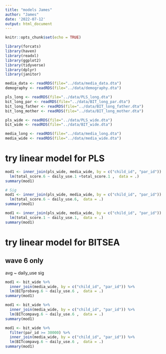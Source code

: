 ```yaml
---
title: "models James"
author: "James"
date: '2022-07-12'
output: html_document
---
```


```r
knitr::opts_chunk$set(echo = TRUE)
```

```r
library(forcats)
library(haven)
library(readxl)
library(ggplot2)
library(tidyverse)
library(dplyr)
library(janitor)
```

```r
media_data <- readRDS(file="../data/media_data.dta")
demography <- readRDS(file="../data/demography.dta")

pls_long <- readRDS(file="../data/PLS_long.dta")
bit_long_par <- readRDS(file="../data/BIT_long_par.dta")
bit_long_father <- readRDS(file="../data/BIT_long_father.dta")
bit_long_mother <- readRDS(file="../data/BIT_long_mother.dta")

pls_wide <- readRDS(file="../data/PLS_wide.dta")
bit_wide <- readRDS(file="../data/BIT_wide.dta")

media_long <- readRDS(file="../data/media_long.dta")
media_wide <- readRDS(file="../data/media_wide.dta")
```

# try linear model for PLS

```r
mod1 <- inner_join(pls_wide, media_wide, by = c("child_id", "par_id")) %>%  
  lm(total_score.6 ~ daily_use.1 +total_score.1 ,  data = .)
summary(mod1)

# Sig
mod1 <- inner_join(pls_wide, media_wide, by = c("child_id", "par_id")) %>%  
  lm(total_score.6 ~ daily_use.6,  data = .)
summary(mod1)

mod1 <- inner_join(pls_wide, media_wide, by = c("child_id", "par_id")) %>%  
  lm(total_score.1 ~ daily_use.1,  data = .)
summary(mod1)
```

# try linear model for BITSEA
## wave 6 only
avg ~ daily_use sig

```r
mod1 <- bit_wide %>% 
  inner_join(media_wide, by = c("child_id", "par_id")) %>%  
  lm(BITprobavg.6 ~ daily_use.6 ,  data = .)
summary(mod1)
```

```r
mod1 <- bit_wide %>% 
  inner_join(media_wide, by = c("child_id", "par_id")) %>%  
  lm(BITcompavg.6 ~ daily_use.6 ,  data = .)
summary(mod1)

mod1 <- bit_wide %>% 
  filter(par_id >= 30000) %>% 
  inner_join(media_wide, by = c("child_id", "par_id")) %>%  
  lm(BITcompavg.6 ~ daily_use.6 ,  data = .)
summary(mod1)
```